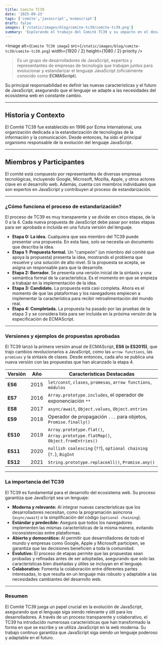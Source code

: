 ```yaml
---
title: Comite TC39
date: '2025-09-23'
tags: ['comite','javascript','ecmascript']
draft: false
images: ['/static/images/blog/comite-tc39/comite-tc39.png']
summary: 'Explorando el trabajo del Comité TC39 y su impacto en el desarrollo de JavaScript.'
---
```


<Image
  alt={`Comite TC39 image`}
  src={`/static/images/blog/comite-tc39/comite-tc39.png`}
  width={1920 / 2}
  height={1080 / 2}
  priority
/>

>Es un grupo de desarrolladores de JavaScript, expertos y representantes de empresas de tecnología que trabajan juntos para evolucionar y estandarizar el lenguaje JavaScript (oficialmente conocido como **ECMAScript**).

Su principal responsabilidad es definir las nuevas características y el futuro de JavaScript, asegurando que el lenguaje se adapte a las necesidades del ecosistema web en constante cambio.

---

## Historia y Contexto

El Comité TC39 fue establecido en 1996 por Ecma International, una organización dedicada a la estandarización de tecnologías de la información y la comunicación. Desde entonces, ha sido el principal organismo responsable de la evolución del lenguaje JavaScript.

---

## Miembros y Participantes

El comité está compuesto por representantes de diversas empresas tecnológicas, incluyendo Google, Microsoft, Mozilla, Apple, y otros actores clave en el desarrollo web. Además, cuenta con miembros individuales que son expertos en JavaScript y contribuyen al proceso de estandarización.

---

### ¿Cómo funciona el proceso de estandarización?

El proceso de TC39 es muy transparente y se divide en cinco etapas, de la 0 a la 4. Cada nueva propuesta de JavaScript debe pasar por estas etapas para ser aprobada e incluida en una futura versión del lenguaje.

* **Etapa 0: La idea.** Cualquiera que sea miembro del TC39 puede presentar una propuesta. En esta fase, solo se necesita un documento que describa la idea.
* **Etapa 1: Propuesta formal.** Un "campeón" (un miembro del comité que apoya la propuesta) presenta la idea, mostrando el problema que resuelve y una solución de alto nivel. Si la propuesta se acepta, se asigna un responsable para que la desarrolle.
* **Etapa 2: Borrador.** Se presenta una versión inicial de la sintaxis y una semántica formal de la característica. Es el momento en que se empieza a trabajar en la implementación de la idea.
* **Etapa 3: Candidato.** La propuesta está casi completa. Ahora es el momento de que las plataformas y los navegadores empiecen a implementar la característica para recibir retroalimentación del mundo real.
* **Etapa 4: Completada.** La propuesta ha pasado por las pruebas de la etapa 3 y se considera lista para ser incluida en la próxima versión de la especificación de ECMAScript.

---

### Versiones y ejemplos de propuestas aprobadas

El TC39 lanzó la primera versión anual de ECMAScript, **ES6 (o ES2015)**, que trajo cambios revolucionarios a JavaScript, como las `arrow functions`, las `promises` y la sintaxis de clases. Desde entonces, cada año se publica una nueva versión con las propuestas que han alcanzado la etapa 4.

| Versión | Año | Características Destacadas |
|---|---|---|
| **ES6** | 2015 | `let/const`, `clases`, `promesas`, `arrow functions`, `módulos` |
| **ES7** | 2016 | `Array.prototype.includes`, el operador de exponenciación `**` |
| **ES8** | 2017 | `async/await`, `Object.values`, `Object.entries` |
| **ES9** | 2018 | Operador de propagación `...` para objetos, `Promise.finally()` |
| **ES10** | 2019 | `Array.prototype.flat()`, `Array.prototype.flatMap()`, `Object.fromEntries()` |
| **ES11** | 2020 | `nullish coalescing` (`??`), `optional chaining` (`?.`), `BigInt` |
| **ES12** | 2021 | `String.prototype.replaceAll()`, `Promise.any()` |

---

### La importancia del TC39

El TC39 es fundamental para el desarrollo del ecosistema web. Su proceso garantiza que JavaScript sea un lenguaje:
* **Moderna y relevante:** Al integrar nuevas características que los desarrolladores necesitan, como la programación asíncrona (`async/await`) o la simplificación del código (`optional chaining`).
* **Estándar y predecible:** Asegura que todos los navegadores implementen las mismas características de la misma manera, evitando inconsistencias entre plataformas.
* **Abierto y democrático:** Al permitir que desarrolladores de todo el mundo y empresas como Google, Apple y Microsoft participen, se garantiza que las decisiones beneficien a toda la comunidad.
* **Evolutivo:** El proceso de etapas permite que las propuestas sean probadas y refinadas antes de ser adoptadas, asegurando que solo las características bien diseñadas y útiles se incluyan en el lenguaje.
* **Colaborativo:** Fomenta la colaboración entre diferentes partes interesadas, lo que resulta en un lenguaje más robusto y adaptable a las necesidades cambiantes del desarrollo web.

---

### Resumen

El Comité TC39 juega un papel crucial en la evolución de JavaScript, asegurando que el lenguaje siga siendo relevante y útil para los desarrolladores. A través de un proceso transparente y colaborativo, el TC39 ha introducido numerosas características que han transformado la forma en que se escribe y se utiliza JavaScript en la web moderna. Su trabajo continuo garantiza que JavaScript siga siendo un lenguaje poderoso y adaptable en el futuro.